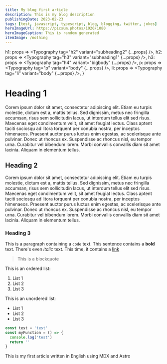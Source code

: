 ```yaml
---
title: My blog first article
description: This is my blog description
publishingDate: 2023-02-23
tags: [test, javascript, typescript, blog, blogging, twitter, jokes]
heroImageUrl: https://picsum.photos/1920/1080
heroImageCaption: This is random generated
itemImage: /nothing
---
```



  h1: props => <Typography tag="h2" variant="subheading2" {...props} />,
  h2: props => <Typography tag="h3" variant="subheading1" {...props} />,
  h3: props => <Typography tag="h4" variant="bigbody" {...props} />,
  p: props => <Typography tag="p" variant="body" {...props} />,
  li: props => <Typography tag="li" variant="body" {...props} />,
}

# Heading 1

Corem ipsum dolor sit amet, consectetur adipiscing elit. Etiam eu turpis molestie, dictum est a, mattis tellus. Sed dignissim, metus nec fringilla accumsan, risus sem sollicitudin lacus, ut interdum tellus elit sed risus. Maecenas eget condimentum velit, sit amet feugiat lectus. Class aptent taciti sociosqu ad litora torquent per conubia nostra, per inceptos himenaeos. Praesent auctor purus luctus enim egestas, ac scelerisque ante pulvinar. Donec ut rhoncus ex. Suspendisse ac rhoncus nisl, eu tempor urna. Curabitur vel bibendum lorem. Morbi convallis convallis diam sit amet lacinia. Aliquam in elementum tellus.

## Heading 2

Corem ipsum dolor sit amet, consectetur adipiscing elit. Etiam eu turpis molestie, dictum est a, mattis tellus. Sed dignissim, metus nec fringilla accumsan, risus sem sollicitudin lacus, ut interdum tellus elit sed risus. Maecenas eget condimentum velit, sit amet feugiat lectus. Class aptent taciti sociosqu ad litora torquent per conubia nostra, per inceptos himenaeos. Praesent auctor purus luctus enim egestas, ac scelerisque ante pulvinar. Donec ut rhoncus ex. Suspendisse ac rhoncus nisl, eu tempor urna. Curabitur vel bibendum lorem. Morbi convallis convallis diam sit amet lacinia. Aliquam in elementum tellus.

### Heading 3

This is a paragraph containing a `code` text. This sentence contains a **bold** text. There's even _italic_ text. This time, it contains a [link](/)

> This is a blockquote

This is an ordered list:

1. List 1
2. List 2
3. List 3

This is an unordered list:

- List 1
- List 2
- List 3

```javascript
const test = 'test'
const myFunction = () => {
  console.log('test')
  return ''
}
```

This is my first article written in English using MDX and Astro
